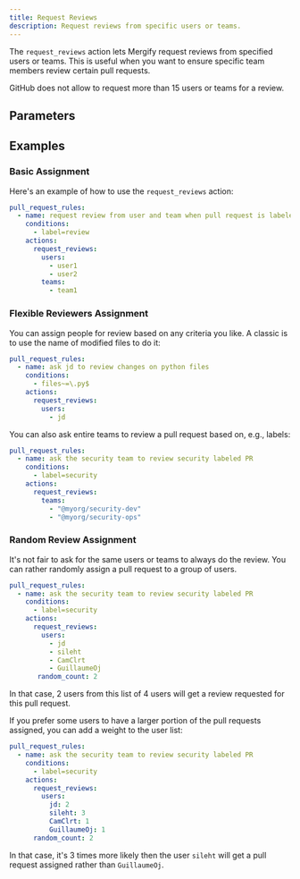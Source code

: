 ```yaml
---
title: Request Reviews
description: Request reviews from specific users or teams.
---
```



The `request_reviews` action lets Mergify request reviews from specified users
or teams. This is useful when you want to ensure specific team members review
certain pull requests.

<Info>
   GitHub does not allow to request more than 15 users or teams for a review.
</Info>

## Parameters

<ActionOptionsTable action='request_reviews'/>

## Examples

### Basic Assignment

Here's an example of how to use the `request_reviews` action:

```yaml
pull_request_rules:
  - name: request review from user and team when pull request is labeled with `review`
    conditions:
      - label=review
    actions:
      request_reviews:
        users:
          - user1
          - user2
        teams:
          - team1
```


### Flexible Reviewers Assignment

You can assign people for review based on any criteria you like. A classic is
to use the name of modified files to do it:

```yaml
pull_request_rules:
  - name: ask jd to review changes on python files
    conditions:
      - files~=\.py$
    actions:
      request_reviews:
        users:
          - jd
```

You can also ask entire teams to review a pull request based on, e.g., labels:

```yaml
pull_request_rules:
  - name: ask the security team to review security labeled PR
    conditions:
      - label=security
    actions:
      request_reviews:
        teams:
          - "@myorg/security-dev"
          - "@myorg/security-ops"
```

### Random Review Assignment

It's not fair to ask for the same users or teams to always do the review. You
can rather randomly assign a pull request to a group of users.

```yaml
pull_request_rules:
  - name: ask the security team to review security labeled PR
    conditions:
      - label=security
    actions:
      request_reviews:
        users:
          - jd
          - sileht
          - CamClrt
          - GuillaumeOj
       random_count: 2
```

In that case, 2 users from this list of 4 users will get a review requested for
this pull request.

If you prefer some users to have a larger portion of the pull requests
assigned, you can add a weight to the user list:

```yaml
pull_request_rules:
  - name: ask the security team to review security labeled PR
    conditions:
      - label=security
    actions:
      request_reviews:
        users:
          jd: 2
          sileht: 3
          CamClrt: 1
          GuillaumeOj: 1
      random_count: 2
```

In that case, it's 3 times more likely then the user `sileht` will get a pull
request assigned rather than `GuillaumeOj`.
